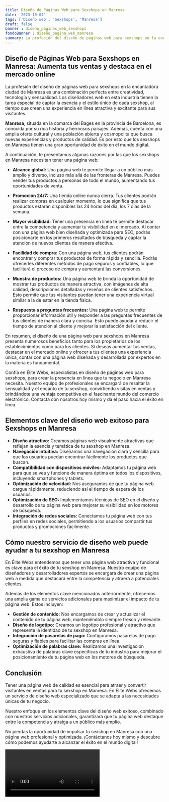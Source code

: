 ```yaml
---
title: Diseño de Páginas Web para Sexshops en Manresa
date: '2023-10-04'
tags: ['Diseño web', 'Sexshops', 'Manresa']
draft: false
banner : diseño_paginas_web_sexshops
fondoBanner : diseño_pagina_web_manresa
summary: La profesión del diseño de páginas web para sexshops en la encantadora ciudad de Manresa es una combinación perfecta entre creatividad, tecnología y sensualidad. Los diseñadores web en esta industria tienen la tarea especial de captar la esencia y el estilo único de cada sexshop, al tiempo que crean una experiencia en línea atractiva y excitante para sus visitantes.
---
```


## Diseño de Páginas Web para Sexshops en Manresa: Aumenta tus ventas y destaca en el mercado online

La profesión del diseño de páginas web para sexshops en la encantadora ciudad de Manresa es una combinación perfecta entre creatividad, tecnología y sensualidad. Los diseñadores web en esta industria tienen la tarea especial de captar la esencia y el estilo único de cada sexshop, al tiempo que crean una experiencia en línea atractiva y excitante para sus visitantes.

**Manresa**, situada en la comarca del Bages en la provincia de Barcelona, es conocida por su rica historia y hermosos paisajes. Además, cuenta con una amplia oferta cultural y una población abierta y cosmopolita que busca nuevas experiencias y productos de calidad. Es por esto que los sexshops en Manresa tienen una gran oportunidad de éxito en el mundo digital.

A continuación, te presentamos algunas razones por las que los sexshops en Manresa necesitan tener una página web:

* **Alcance global:** Una página web te permite llegar a un público más amplio y diverso, incluso más allá de las fronteras de Manresa. Puedes vender tus productos a personas de todo el mundo, aumentando tus oportunidades de venta.

* **Promoción 24/7:** Una tienda online nunca cierra. Tus clientes podrán realizar compras en cualquier momento, lo que significa que tus productos estarán disponibles las 24 horas del día, los 7 días de la semana.

* **Mayor visibilidad:** Tener una presencia en línea te permite destacar entre la competencia y aumentar tu visibilidad en el mercado. Al contar con una página web bien diseñada y optimizada para SEO, podrás posicionarte en los primeros resultados de búsqueda y captar la atención de nuevos clientes de manera efectiva.

* **Facilidad de compra:** Con una página web, tus clientes podrán encontrar y comprar tus productos de forma rápida y sencilla. Podrás ofrecerles diferentes métodos de pago seguros y confiables, lo que facilitará el proceso de compra y aumentará las conversiones.

* **Muestra de productos:** Una página web te brinda la oportunidad de mostrar tus productos de manera atractiva, con imágenes de alta calidad, descripciones detalladas y reseñas de clientes satisfechos. Esto permite que tus visitantes puedan tener una experiencia virtual similar a la de estar en la tienda física.

* **Respuesta a preguntas frecuentes:** Una página web te permite proporcionar información útil y responder a las preguntas frecuentes de tus clientes de manera clara y concisa. Esto puede ayudar a reducir el tiempo de atención al cliente y mejorar la satisfacción del cliente.

En resumen, el diseño de una página web para sexshops en Manresa presenta numerosos beneficios tanto para los propietarios de los establecimientos como para los clientes. Si deseas aumentar tus ventas, destacar en el mercado online y ofrecer a tus clientes una experiencia única, contar con una página web diseñada y desarrollada por expertos en la materia es fundamental.

Confía en Élite Webs, especialistas en diseño de páginas web para sexshops, para crear la presencia en línea que tu negocio en Manresa necesita. Nuestro equipo de profesionales se encargará de resaltar la sensualidad y el encanto de tu sexshop, convirtiendo visitas en ventas y brindándote una ventaja competitiva en el fascinante mundo del comercio electrónico. Contacta con nosotros hoy mismo y da el paso hacia el éxito en línea.

<GifSeo />

<Cta />

## Elementos clave del diseño web exitoso para Sexshops en Manresa

- **Diseño atractivo:** Creamos páginas web visualmente atractivas que reflejan la esencia y temática de tu sexshop en Manresa.
- **Navegación intuitiva:** Diseñamos una navegación clara y sencilla para que los usuarios puedan encontrar fácilmente los productos que buscan.
- **Compatibilidad con dispositivos móviles:** Adaptamos tu página web para que se vea y funcione de manera óptima en todos los dispositivos, incluyendo smartphones y tablets.
- **Optimización de velocidad:** Nos aseguramos de que tu página web cargue rápidamente, reduciendo así el tiempo de espera de los usuarios.
- **Optimización de SEO:** Implementamos técnicas de SEO en el diseño y desarrollo de tu página web para mejorar su visibilidad en los motores de búsqueda.
- **Integración de redes sociales:** Conectamos tu página web con tus perfiles en redes sociales, permitiendo a los usuarios compartir tus productos y promociones fácilmente.

## Cómo nuestro servicio de diseño web puede ayudar a tu sexshop en Manresa

En Élite Webs entendemos que tener una página web atractiva y funcional es clave para el éxito de tu sexshop en Manresa. Nuestro equipo de diseñadores y desarrolladores expertos se encargará de crear una página web a medida que destacará entre la competencia y atraerá a potenciales clientes.

Además de los elementos clave mencionados anteriormente, ofrecemos una amplia gama de servicios adicionales para maximizar el impacto de tu página web. Estos incluyen:

- **Gestión de contenido:** Nos encargamos de crear y actualizar el contenido de tu página web, manteniéndolo siempre fresco y relevante.
- **Diseño de logotipo:** Creamos un logotipo profesional y atractivo que represente la identidad de tu sexshop en Manresa.
- **Integración de pasarelas de pago:** Configuramos pasarelas de pago seguras y fiables para facilitar las compras en línea.
- **Optimización de palabras clave:** Realizamos una investigación exhaustiva de palabras clave específicas de tu industria para mejorar el posicionamiento de tu página web en los motores de búsqueda.

## Conclusión

Tener una página web de calidad es esencial para atraer y convertir visitantes en ventas para tu sexshop en Manresa. En Élite Webs ofrecemos un servicio de diseño web especializado que se adapta a las necesidades únicas de tu negocio.

Nuestro enfoque en los elementos clave del diseño web exitoso, combinado con nuestros servicios adicionales, garantizará que tu página web destaque entre la competencia y atraiga a un público más amplio.

No pierdas la oportunidad de impulsar tu sexshop en Manresa con una página web profesional y optimizada. ¡Contáctanos hoy mismo y descubre cómo podemos ayudarte a alcanzar el éxito en el mundo digital!

<Video />

<CtaBot job='Sexshops' city='Manresa'/>

<Gmaps query='Manresa+españa+maps' />